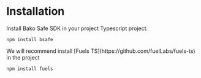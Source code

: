 # Installation

Install Bako Safe SDK in your project Typescript project.

```shell npm2yarn
npm install bsafe
```


<Callout type="info">
    We will recommend install [Fuels TS](https://github.com/fuelLabs/fuels-ts) in the project
</Callout>

```shell npm2yarn
npm install fuels
```
